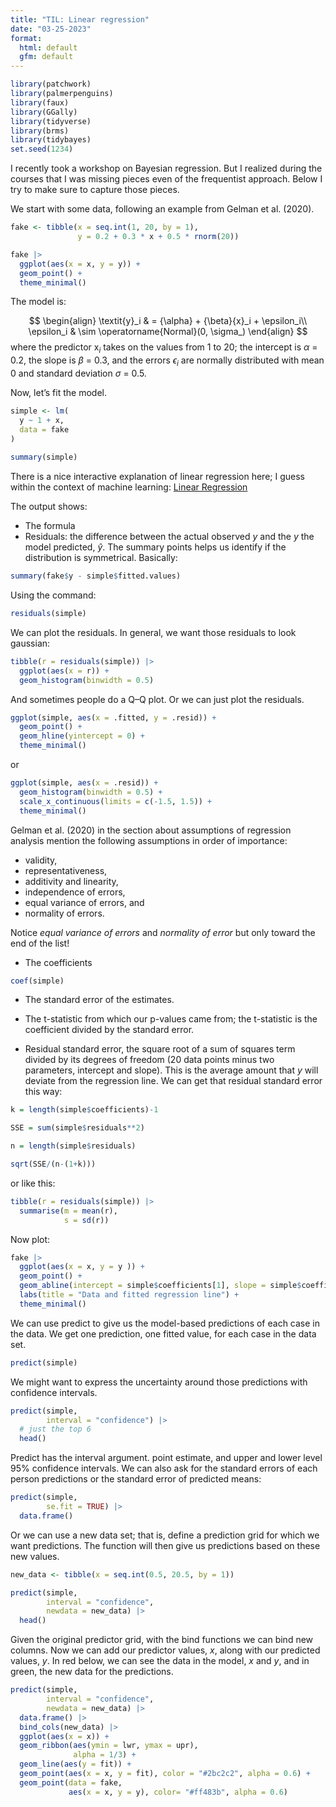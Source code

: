 ```yaml
---
title: "TIL: Linear regression"
date: "03-25-2023"
format:
  html: default
  gfm: default
---
```


```r

library(patchwork)
library(palmerpenguins)
library(faux)
library(GGally)
library(tidyverse)
library(brms)
library(tidybayes)
set.seed(1234)

```

I recently took a workshop on Bayesian regression. But I realized during the courses that I was missing pieces even of the frequentist approach. Below I try to make sure to capture those pieces.


We start with some data, following an example from Gelman et al. (2020). 


```r

fake <- tibble(x = seq.int(1, 20, by = 1),
               y = 0.2 + 0.3 * x + 0.5 * rnorm(20))

fake |>
  ggplot(aes(x = x, y = y)) +
  geom_point() + 
  theme_minimal()

```
The model is:

$$
\begin{align}
\textit{y}_i & = {\alpha} + {\beta}{x}_i + \epsilon_i\\
\epsilon_i & \sim \operatorname{Normal}(0, \sigma_) 
\end{align}
$$
where the predictor $\text{x}_i$ takes on the values from 1 to 20; the intercept is $\alpha$ = 0.2, the slope is $\beta$ = 0.3, and the errors $\epsilon_i$ are normally distributed with mean 0 and standard deviation $\sigma$ = 0.5. 

Now, let's fit the model.

```r

simple <- lm(
  y ~ 1 + x, 
  data = fake
)
  
summary(simple)

```
There is a nice interactive explanation of linear regression here; I guess within the context of machine learning: [Linear Regression](https://mlu-explain.github.io/linear-regression/)

The output shows:

- The formula
- Residuals: the difference between the actual observed _y_ and the _y_ the model predicted, $\hat{y}$. The summary points helps us identify if the distribution is symmetrical. Basically:

```r

summary(fake$y - simple$fitted.values)

```

Using the command:

```r

residuals(simple)

```

We can plot the residuals. In general, we want those residuals to look gaussian:

```r

tibble(r = residuals(simple)) |>
  ggplot(aes(x = r)) +
  geom_histogram(binwidth = 0.5)

```

And sometimes people do a Q–Q plot. Or we can just plot the residuals.

```r

ggplot(simple, aes(x = .fitted, y = .resid)) +
  geom_point() +
  geom_hline(yintercept = 0) +
  theme_minimal()

```
or 

```r

ggplot(simple, aes(x = .resid)) +
  geom_histogram(binwidth = 0.5) +
  scale_x_continuous(limits = c(-1.5, 1.5)) +
  theme_minimal()

```
Gelman et al. (2020) in the section about assumptions of regression analysis mention the following assumptions in order of importance:

- validity,
- representativeness,
- additivity and linearity,
- independence of errors,
- equal variance of errors, and
- normality of errors.

Notice _equal variance of errors_ and _normality of error_ but only toward the end of the list! 

- The coefficients

```r

coef(simple)

```

- The standard error of the estimates. 

- The t-statistic from which our p-values came from; the t-statistic is the coefficient divided by the standard error.

- Residual standard error, the square root of a sum of squares term divided by its degrees of freedom (20 data points minus two parameters, intercept and slope). This is the average amount that _y_ will deviate from the regression line. We can get that residual standard error this way:

```r

k = length(simple$coefficients)-1

SSE = sum(simple$residuals**2)

n = length(simple$residuals)

sqrt(SSE/(n-(1+k))) 

```

or like this:

```r

tibble(r = residuals(simple)) |>
  summarise(m = mean(r),
            s = sd(r))

```
Now plot:

```r

fake |>
  ggplot(aes(x = x, y = y )) +
  geom_point() +
  geom_abline(intercept = simple$coefficients[1], slope = simple$coefficients[2], color = "#90be6d") +
  labs(title = "Data and fitted regression line") +
  theme_minimal()

```
We can use predict to give us the model-based predictions of each case in the data. We get one prediction, one fitted value, for each case in the data set.

```r

predict(simple)

```
We might want to express the uncertainty around those predictions with confidence intervals.

```r

predict(simple,
        interval = "confidence") |>
  # just the top 6
  head()

```
Predict has the interval argument. point estimate, and upper and lower level 95% confidence intervals. We can also ask for the standard errors of each person predictions or the standard error of predicted means:

```r

predict(simple,
        se.fit = TRUE) |> 
  data.frame()

```

Or we can use a new data set; that is, define a prediction grid for which we want predictions. The function will then give us predictions based on these new values.

```r

new_data <- tibble(x = seq.int(0.5, 20.5, by = 1))

predict(simple,
        interval = "confidence",
        newdata = new_data) |>
  head()
```
Given the original predictor grid, with the bind functions we can bind new columns. Now we can add our predictor values, _x_, along with our predicted values, _y_. In red below, we can see the data in the model, _x_ and _y_, and in green, the new data for the predictions.

```r

predict(simple,
        interval = "confidence",
        newdata = new_data) |>
  data.frame() |>
  bind_cols(new_data) |>
  ggplot(aes(x = x)) +
  geom_ribbon(aes(ymin = lwr, ymax = upr),
              alpha = 1/3) +
  geom_line(aes(y = fit)) +
  geom_point(aes(x = x, y = fit), color = "#2bc2c2", alpha = 0.6) +
  geom_point(data = fake,
             aes(x = x, y = y), color= "#ff483b", alpha = 0.6)

```





